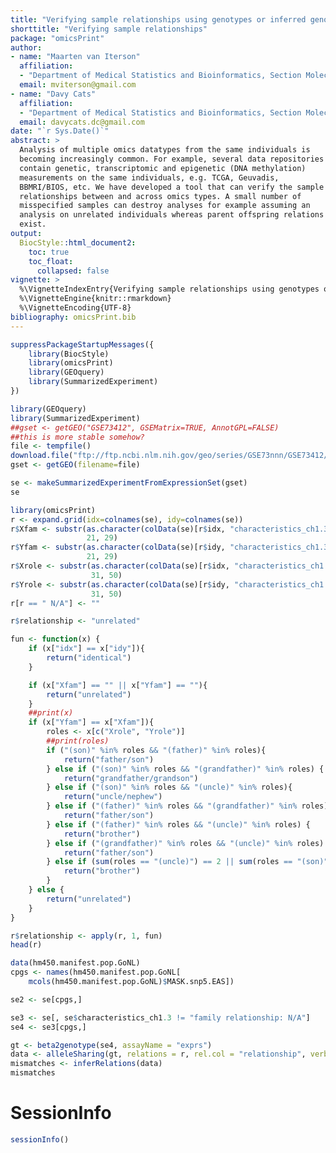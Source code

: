 ```yaml
---
title: "Verifying sample relationships using genotypes or inferred genotypes"
shorttitle: "Verifying sample relationships"
package: "omicsPrint"
author: 
- name: "Maarten van Iterson"
  affiliation: 
  - "Department of Medical Statistics and Bioinformatics, Section Moleculair Epidemiology, Leiden University Medical Center"
  email: mviterson@gmail.com
- name: "Davy Cats"
  affiliation: 
  - "Department of Medical Statistics and Bioinformatics, Section Moleculair Epidemiology, Leiden University Medical Center"
  email: davycats.dc@gmail.com
date: "`r Sys.Date()`"
abstract: >
  Analysis of multiple omics datatypes from the same individuals is
  becoming increasingly common. For example, several data repositories
  contain genetic, transcriptomic and epigenetic (DNA methylation)
  measurements on the same individuals, e.g. TCGA, Geuvadis,
  BBMRI/BIOS, etc. We have developed a tool that can verify the sample
  relationships between and across omics types. A small number of
  misspecified samples can destroy analyses for example assuming an
  analysis on unrelated individuals whereas parent offspring relations
  exist.
output: 
  BiocStyle::html_document2:
    toc: true
    toc_float:
      collapsed: false
vignette: >
  %\VignetteIndexEntry{Verifying sample relationships using genotypes or inferred genotypes}
  %\VignetteEngine{knitr::rmarkdown}
  %\VignetteEncoding{UTF-8}
bibliography: omicsPrint.bib
---
```


```r
suppressPackageStartupMessages({
    library(BiocStyle)
    library(omicsPrint)
    library(GEOquery)
    library(SummarizedExperiment)
})
```
	

```r
library(GEOquery)
library(SummarizedExperiment)
##gset <- getGEO("GSE73412", GSEMatrix=TRUE, AnnotGPL=FALSE)
##this is more stable somehow?
file <- tempfile()
download.file("ftp://ftp.ncbi.nlm.nih.gov/geo/series/GSE73nnn/GSE73412/matrix/GSE73412_series_matrix.txt.gz", file)
gset <- getGEO(filename=file)

se <- makeSummarizedExperimentFromExpressionSet(gset)
se
```
	
```r
library(omicsPrint)
r <- expand.grid(idx=colnames(se), idy=colnames(se))
r$Xfam <- substr(as.character(colData(se)[r$idx, "characteristics_ch1.3"]),
                 21, 29)
r$Yfam <- substr(as.character(colData(se)[r$idy, "characteristics_ch1.3"]),
                 21, 29)
r$Xrole <- substr(as.character(colData(se)[r$idx, "characteristics_ch1.3"]),
                  31, 50)
r$Yrole <- substr(as.character(colData(se)[r$idy, "characteristics_ch1.3"]),
                  31, 50)
r[r == " N/A"] <- ""

r$relationship <- "unrelated"

fun <- function(x) {
    if (x["idx"] == x["idy"]){
        return("identical")
    }

    if (x["Xfam"] == "" || x["Yfam"] == ""){
        return("unrelated")
    }
    ##print(x)
    if (x["Yfam"] == x["Xfam"]){
        roles <- x[c("Xrole", "Yrole")]
        ##print(roles)
        if ("(son)" %in% roles && "(father)" %in% roles){
            return("father/son")
        } else if ("(son)" %in% roles && "(grandfather)" %in% roles) {
            return("grandfather/grandson")
        } else if ("(son)" %in% roles && "(uncle)" %in% roles){
            return("uncle/nephew")
        } else if ("(father)" %in% roles && "(grandfather)" %in% roles) {
            return("father/son")
        } else if ("(father)" %in% roles && "(uncle)" %in% roles) {
            return("brother")
        } else if ("(grandfather)" %in% roles && "(uncle)" %in% roles) {
            return("father/son")
        } else if (sum(roles == "(uncle)") == 2 || sum(roles == "(son)") == 2) {
            return("brother")
        }
    } else {
        return("unrelated")
    }
}

r$relationship <- apply(r, 1, fun)
head(r)
```

```r
data(hm450.manifest.pop.GoNL)
cpgs <- names(hm450.manifest.pop.GoNL[
    mcols(hm450.manifest.pop.GoNL)$MASK.snp5.EAS])

se2 <- se[cpgs,]

se3 <- se[, se$characteristics_ch1.3 != "family relationship: N/A"]
se4 <- se3[cpgs,]

gt <- beta2genotype(se4, assayName = "exprs")
data <- alleleSharing(gt, relations = r, rel.col = "relationship", verbose = TRUE)
mismatches <- inferRelations(data)
mismatches
```

# SessionInfo #

```r
sessionInfo()
```


